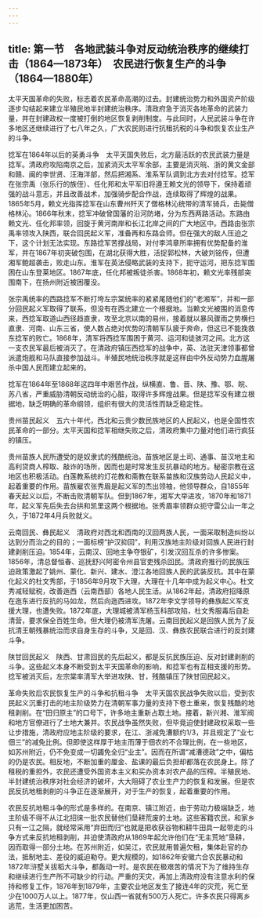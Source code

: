 ```yaml
---
---
---
```

title: 第一节　各地武装斗争对反动统治秩序的继续打击（1864—1873年）　农民进行恢复生产的斗争（1864—1880年）
---




太平天国革命的失败，标志着农民革命高潮的过去。封建统治势力和外国资产阶级逐步勾结起来建立半殖民地半封建统治秩序。清政府急于消灭各地革命的武装力量，并在封建政权一度被打倒的地区恢复剥削制度。与此同时，人民武装斗争在许多地区还继续进行了七八年之久，广大农民则进行抗租抗税的斗争和恢复农业生产的斗争。

捻军在1864年以后的英勇斗争　太平天国失败后，北方最活跃的农民武装力量是捻军。清政府攻陷南京之后，加紧消灭太平军余部，主要是消灭皖、浙的黄文金部和赣、闽的李世贤、汪海洋部，然后把湘系、淮系军队调到北方去对付捻军。捻军在张宗禹（张乐行的族侄）、任化邦和太平军旧将遵王赖文光的领导下，保持着顽强的战斗意志，并且改善战术，加强骑步配合作战，连续取得了辉煌的战果。1865年5月，赖文光指挥捻军在山东曹州歼灭了僧格林沁统带的清军骑兵，击毙僧格林沁。1866年秋末，捻军冲破曾国藩的沿河防堵，分为东西两路活动。东路由赖文光、任化邦率领，回旋于黄河南岸和长江北岸之间的广大地区中。西路由张宗禹率领攻入陕西，联合回民起义军，准备再和东路会师。但在强大的敌人压迫之下，这个计划无法实现。东路捻军苦撑战局，对付李鸿章所率拥有优势配备的淮军，并在1867年初突破包围，在湖北获得大胜，活捉郭松林，大破刘铭传，但遭湘军鲍超袭击，败走山东。淮军在英法侵略武装的支持下，扼守运河，把东捻军围困在山东登莱地区。1867年底，任化邦被叛徒杀害。1868年初，赖文光率残部突围南下，在扬州附近被困覆没。

张宗禹统率的西路捻军不断打垮左宗棠统率的紧紧尾随他们的“老湘军”，并和一部分回民起义军取得了联系，但没有在西北建立一个根据地。当赖文光被围的消息传来，西捻军取道山西径趋直隶，攻至北京以南的易州，接着就以暴风骤雨之势横扫直隶、河南、山东三省，使人数占绝对优势的清朝军队疲于奔命，但这已不能挽救东捻军的败亡。1868年，清军将西捻军围困于黄河、运河和徒骇河之间。北方这一支农民军最后被消灭了。在清政府镇压西捻军的战争中，英、法驻天津领事都曾派遣炮舰和马队直接参加战斗。半殖民地统治秩序就是这样由中外反动势力血腥屠杀中国人民而建立起来的。

捻军在1864年至1868年这四年中艰苦作战，纵横直、鲁、晋、陕、豫、鄂、皖、苏八省，严重威胁清朝反动统治的心脏，取得许多辉煌战果。但是捻军没有建立根据地，缺乏明确的革命纲领，组织有很大的灵活性而缺乏稳定性。

贵州苗民起义　五六十年代，西北和云贵少数民族地区的人民起义，也是全国性农民革命的一部分。太平天国和捻军相继失败之后，清政府集中力量对他们进行疯狂的镇压。

贵州苗族人民所遭受的是奴隶式的残酷统治。苗族地区是土司、通事、苗汉地主和高利贷商人榨取、敲诈的场所，因而也是时常发生反抗暴动的地方。秘密宗教在这地区也积极活动。白莲教系统的灯花教和斋教在联系苗族和汉族劳动人民起义中，起着重要的作用。苗族雇农张秀眉是起义军的杰出领袖，他领导群众，自1855年春天起义以后，不断击败清朝军队。但到1867年，湘军大举进攻，1870年和1871年，起义军先后失去台拱和凯里这两个根据地。张秀眉率领群众扼守雷公山一年之久，于1872年4月兵败就义。

云南回民、彝民起义　清政府对西北和西南的汉回两族人民，一面采取制造纠纷以达到分而治之的目的；一面标榜“护汉抑回”，利用汉族地主阶级对回族人民进行封建剥削压迫。1854年，云南汉、回地主争夺银矿，引发汉回互杀的许多惨案。1856年，清总督恒春、巡抚舒兴阿密令州县官吏残杀回民。清政府推行的民族压迫政策激起了姚州、蒙化、新兴、建水、澄江各地回族人民的武装反抗。其中在蒙化起义的杜文秀部，于1856年9月攻下大理，大理在十几年中成为起义中心。杜文秀减轻赋税，改善迤西（云南西部）各地人民生活。从1862年起，清政府招降原在迤东进行反抗的马如龙，然后向迤西进攻。1872年李文学领导的彝族起义军支援大理，也遭失败。1872年底，大理城被清军杨玉科部攻陷，杜文秀服毒后自赴清营，要求保全百姓生命。但大理仍被清军洗屠。云南回民起义是回族人民为了反抗清王朝残暴统治而求自身生存的斗争，又是回、汉、彝族农民联合进行的反封建斗争。

陕甘回民起义　陕西、甘肃回民的先后起义，都是反抗民族压迫、反对封建剥削的斗争。这些起义本身不断受到太平天国革命的影响，和捻军也有互相支援的形势。捻军被消灭后，左宗棠率清军大举进攻陕、甘，残酷镇压了陕甘回民起义。

革命失败后农民恢复生产的斗争和抗租斗争　太平天国农民战争失败以后，受到农民起义沉重打击的地主阶级势力在清朝军事力量的支持下卷土重来，恢复残酷的地租剥削。在“田归原主”的口号下，许多地主重新占取土地。接着，新兴湘、淮军阀和地方官僚进行了土地大兼并。农民战争虽然失败，但毕竟迫使封建政权采取一些让步措施，清政府应地主阶级的要求，在江、浙减免漕额约1/3，并且规定了“业七佃三”的减免比例。但即使这样厚于地主而薄于佃农的不合理比例，在一些地区，如苏州附近，仍不免变成一切蠲免全归“业主”。因而在所谓“减漕德政”之中，偏枯的仍是农民。相反地，不断加重的厘金、盐课的最后负担却都落在农民身上。除了租税的重担外，农民还遭受外国资本主义和买办资本对农产品的压榨。半殖民地、半封建统治秩序对社会经济的破坏，大大阻碍了农业生产力的恢复和发展。但是农民反抗地租剥削的斗争正在逐渐展开，对于生产的恢复，起着重要的作用。

农民反抗地租斗争的形式是多样的。在南京、镇江附近，由于劳动力极端缺乏，地主阶级不得不从江北招徕一批农民替他们垦耕荒废的土地。这些客籍农民，和家乡只有一江之隔，就经常采用“弃田而归”也就是把收获谷物和耕牛田具一起带走的斗争方式来反抗地租剥削，并迫使清政府从1869年起允许他们在“无主荒地”垦耕，因而取得一部分土地。在苏州附近，如吴江，农民就用普遍欠租，集体赴官的办法，抵制地主、差役的威迫勒夺。更大规模的，如1862年安徽六合农民暴动和1872年浒墅关拔稻大斗争，都轰动一时。是农民在极艰苦的情况下为了维持生存和继续进行生产所不可缺少的行动。严重的天灾，再加上清政府没有注意水利的保持和修复工作，1876年到1879年，主要农业地区发生了接连4年的灾荒，死亡至少在1000万人以上。1877年，仅山西一省就有500万人死亡。许多农民只得离乡逃荒，生活更加困苦。